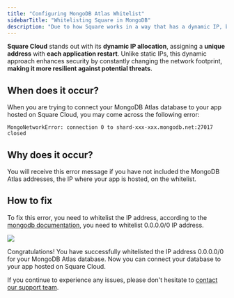 ```yaml
---
title: "Configuring MongoDB Atlas Whitelist"
sidebarTitle: "Whitelisting Square in MongoDB"
description: "Due to how Square works in a way that has a dynamic IP, by an exclusive technology, it is impossible to provide you with an IP, since every restart in the application, you receive a unique IP."
---
```


**Square Cloud** stands out with its **dynamic IP allocation**, assigning a **unique address** with **each application restart**. Unlike static IPs, this dynamic approach enhances security by constantly changing the network footprint, **making it more resilient against potential threats**. 

## When does it occur?
When you are trying to connect your MongoDB Atlas database to your app hosted on Square Cloud, you may come across the following error:

```
MongoNetworkError: connection 0 to shard-xxx-xxx.mongodb.net:27017 closed
```

## Why does it occur?
You will receive this error message if you have not included the MongoDB Atlas addresses, the IP where your app is hosted, on the whitelist.

## How to fix
To fix this error, you need to whitelist the IP address, according to the [mongodb documentation](https://www.mongodb.com/docs/atlas/security/ip-access-list/), you need to whitelist 0.0.0.0/0 IP address.

<Frame>
  <img src="/images/troubleshooting/mongodb-whitelist.png" style={{ borderRadius: '0.2rem' }} />
</Frame>

Congratulations! You have successfully whitelisted the IP address 0.0.0.0/0 for your MongoDB Atlas database. Now you can connect your database to your app hosted on Square Cloud. 

If you continue to experience any issues, please don't hesitate to [contact our support team](/company/support).